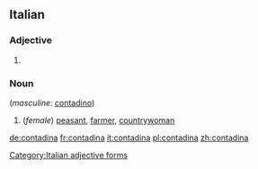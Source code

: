 ==Italian==

===Adjective===
{{head|it}} {{f}}

# {{feminine of|contadino|lang=it}}

===Noun===
{{it-noun||f||contadine}}  (''masculine'': [[contadino]])

# (''female'') [[peasant]], [[farmer]], [[countrywoman]]

[[Category:Italian adjective forms]]

[[de:contadina]]
[[fr:contadina]]
[[it:contadina]]
[[pl:contadina]]
[[zh:contadina]]